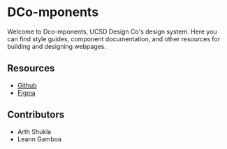 
<Meta title="Welcome" />

# DCo-mponents

Welcome to Dco-mponents, UCSD Design Co's design system. Here you can find style guides, component documentation, and other resources for building and designing webpages.

## Resources

- [Github](https://github.com/ucsddesignco/dco-mponents)
- [Figma](https://example.com/)

## Contributors

- Arth Shukla
- Leann Gamboa
